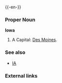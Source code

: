 {{wikipedia}}
{{-en-}}

===Proper Noun===
'''Iowa'''
#A {{USstate}}  Capital: [[Des Moines]].
===See also===
*[[IA]]
===External links===
{{pedialite}}